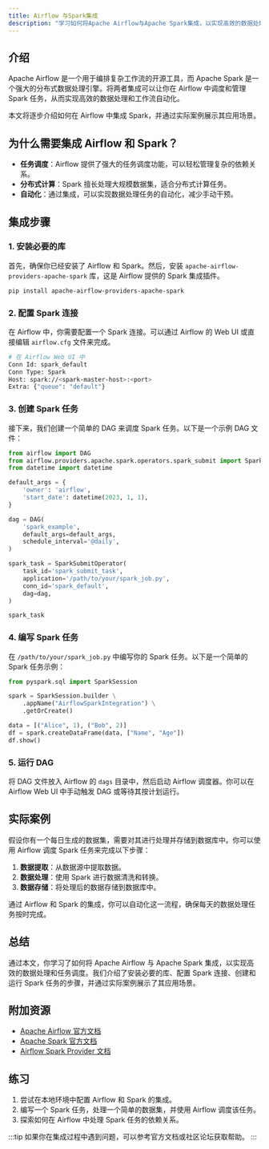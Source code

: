 ```yaml
---
title: Airflow 与Spark集成
description: "学习如何将Apache Airflow与Apache Spark集成，以实现高效的数据处理和任务调度。本文适合初学者，包含代码示例和实际案例。"
---
```


## 介绍

Apache Airflow 是一个用于编排复杂工作流的开源工具，而 Apache Spark 是一个强大的分布式数据处理引擎。将两者集成可以让你在 Airflow 中调度和管理 Spark 任务，从而实现高效的数据处理和工作流自动化。

本文将逐步介绍如何在 Airflow 中集成 Spark，并通过实际案例展示其应用场景。

## 为什么需要集成 Airflow 和 Spark？

- **任务调度**：Airflow 提供了强大的任务调度功能，可以轻松管理复杂的依赖关系。
- **分布式计算**：Spark 擅长处理大规模数据集，适合分布式计算任务。
- **自动化**：通过集成，可以实现数据处理任务的自动化，减少手动干预。

## 集成步骤

### 1. 安装必要的库

首先，确保你已经安装了 Airflow 和 Spark。然后，安装 `apache-airflow-providers-apache-spark` 库，这是 Airflow 提供的 Spark 集成插件。

```bash
pip install apache-airflow-providers-apache-spark
```

### 2. 配置 Spark 连接

在 Airflow 中，你需要配置一个 Spark 连接。可以通过 Airflow 的 Web UI 或直接编辑 `airflow.cfg` 文件来完成。

```bash
# 在 Airflow Web UI 中
Conn Id: spark_default
Conn Type: Spark
Host: spark://<spark-master-host>:<port>
Extra: {"queue": "default"}
```

### 3. 创建 Spark 任务

接下来，我们创建一个简单的 DAG 来调度 Spark 任务。以下是一个示例 DAG 文件：

```python
from airflow import DAG
from airflow.providers.apache.spark.operators.spark_submit import SparkSubmitOperator
from datetime import datetime

default_args = {
    'owner': 'airflow',
    'start_date': datetime(2023, 1, 1),
}

dag = DAG(
    'spark_example',
    default_args=default_args,
    schedule_interval='@daily',
)

spark_task = SparkSubmitOperator(
    task_id='spark_submit_task',
    application='/path/to/your/spark_job.py',
    conn_id='spark_default',
    dag=dag,
)

spark_task
```

### 4. 编写 Spark 任务

在 `/path/to/your/spark_job.py` 中编写你的 Spark 任务。以下是一个简单的 Spark 任务示例：

```python
from pyspark.sql import SparkSession

spark = SparkSession.builder \
    .appName("AirflowSparkIntegration") \
    .getOrCreate()

data = [("Alice", 1), ("Bob", 2)]
df = spark.createDataFrame(data, ["Name", "Age"])
df.show()
```

### 5. 运行 DAG

将 DAG 文件放入 Airflow 的 `dags` 目录中，然后启动 Airflow 调度器。你可以在 Airflow Web UI 中手动触发 DAG 或等待其按计划运行。

## 实际案例

假设你有一个每日生成的数据集，需要对其进行处理并存储到数据库中。你可以使用 Airflow 调度 Spark 任务来完成以下步骤：

1. **数据提取**：从数据源中提取数据。
2. **数据处理**：使用 Spark 进行数据清洗和转换。
3. **数据存储**：将处理后的数据存储到数据库中。

通过 Airflow 和 Spark 的集成，你可以自动化这一流程，确保每天的数据处理任务按时完成。

## 总结

通过本文，你学习了如何将 Apache Airflow 与 Apache Spark 集成，以实现高效的数据处理和任务调度。我们介绍了安装必要的库、配置 Spark 连接、创建和运行 Spark 任务的步骤，并通过实际案例展示了其应用场景。

## 附加资源

- [Apache Airflow 官方文档](https://airflow.apache.org/docs/)
- [Apache Spark 官方文档](https://spark.apache.org/docs/latest/)
- [Airflow Spark Provider 文档](https://airflow.apache.org/docs/apache-airflow-providers-apache-spark/stable/index.html)

## 练习

1. 尝试在本地环境中配置 Airflow 和 Spark 的集成。
2. 编写一个 Spark 任务，处理一个简单的数据集，并使用 Airflow 调度该任务。
3. 探索如何在 Airflow 中处理 Spark 任务的依赖关系。

:::tip
如果你在集成过程中遇到问题，可以参考官方文档或社区论坛获取帮助。
:::